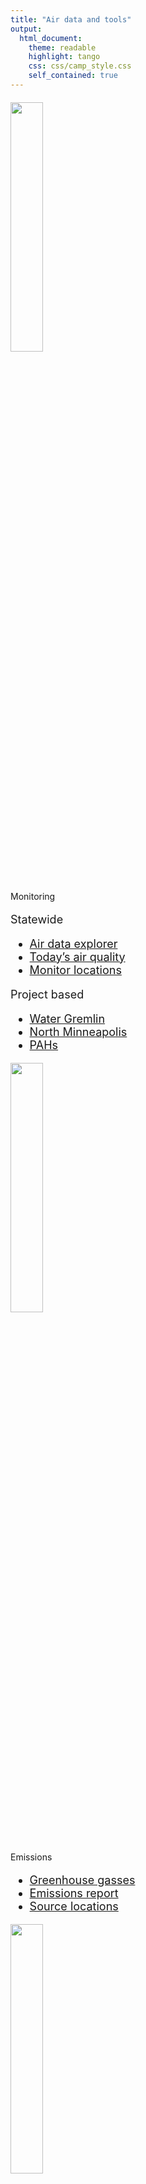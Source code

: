 ---
title: "Air data and tools"
output: 
  html_document:
    theme: readable
    highlight: tango
    css: css/camp_style.css
    self_contained: true
---

<head>
    <base target="_blank">
</head>

<div class="row3" style = "margin-top: 20px;">

<div class="column3">
<img src="https://www.pca.state.mn.us/sites/default/files/aqi-icon-airdata.png" width="32%"  />
<span> 

Monitoring

</span>

<div style="text-align: left; font-size: 18px;">
<span>
Statewide

- [Air data explorer](https://www.pca.state.mn.us/air/air-toxics-data-explorer)
- [Today's air quality](https://www.pca.state.mn.us/air/current-air-quality)
- [Monitor locations](https://www.pca.state.mn.us/air/minnesota-air-monitoring-sites)

Project based

- [Water Gremlin](https://www.pca.state.mn.us/air/water-gremlin-data-explorer)
- [North Minneapolis](https://www.pca.state.mn.us/air/north-minneapolis-air-monitoring-results)
- [PAHs](https://www.pca.state.mn.us/air/air-monitoring-polycyclic-aromatic-hydrocarbons-pahs)

</span>
</div></div>

<div class="column3">
<img src="https://www.pca.state.mn.us/sites/default/files/permitted-facility-emissions-icon-airdata.png" width="32%" />
<span>

Emissions

<div style="text-align: left; font-size: 18px;">
- [Greenhouse gasses](https://www.pca.state.mn.us/air/greenhouse-gas-emissions-data)
- [Emissions report](https://www.pca.state.mn.us/air/permitted-facility-air-emissions-data)
- [Source locations](https://public.tableau.com/shared/G2DW548NP?:display_count=y&:origin=viz_share_link&:embed=y&:showVizHome=no)

</span>
</div></div> 

<div class="column3">
<img src="https://www.pca.state.mn.us/sites/default/files/mnrisks-icon-airdata.png" width="32%" />
<span>

Modeling & Health

<div style="text-align: left; font-size: 18px;">
- [Pollutant health impacts](https://www.pca.state.mn.us/air/mnrisks-pollutant-priorities)
- [Source contributions](https://www.pca.state.mn.us/air/mnrisks-source-priorities)

</span>
</div></div>

</div>

